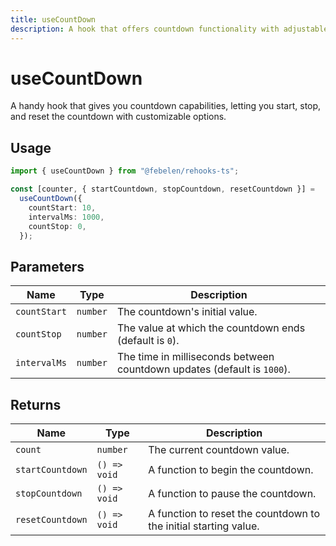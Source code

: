 ```yaml
---
title: useCountDown
description: A hook that offers countdown functionality with adjustable start, stop, and interval parameters.
---
```


# useCountDown

A handy hook that gives you countdown capabilities, letting you start, stop, and reset the countdown with customizable options.

## Usage

```ts
import { useCountDown } from "@febelen/rehooks-ts";

const [counter, { startCountdown, stopCountdown, resetCountdown }] =
  useCountDown({
    countStart: 10,
    intervalMs: 1000,
    countStop: 0,
  });
```

## Parameters

| Name         | Type     | Description                                                             |
| ------------ | -------- | ----------------------------------------------------------------------- |
| `countStart` | `number` | The countdown's initial value.                                          |
| `countStop`  | `number` | The value at which the countdown ends (default is `0`).                 |
| `intervalMs` | `number` | The time in milliseconds between countdown updates (default is `1000`). |

## Returns

| Name             | Type         | Description                                                      |
| ---------------- | ------------ | ---------------------------------------------------------------- |
| `count`          | `number`     | The current countdown value.                                     |
| `startCountdown` | `() => void` | A function to begin the countdown.                               |
| `stopCountdown`  | `() => void` | A function to pause the countdown.                               |
| `resetCountdown` | `() => void` | A function to reset the countdown to the initial starting value. |
